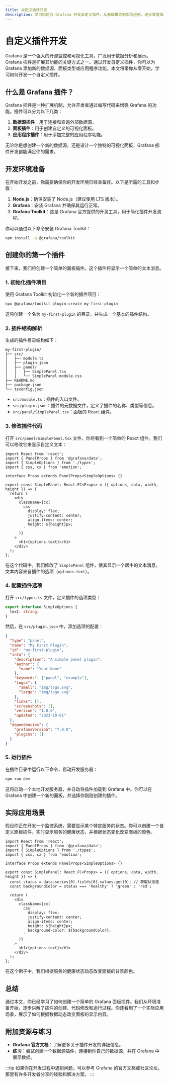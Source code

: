 ```yaml
---
title: 自定义插件开发
description: 学习如何为 Grafana 开发自定义插件，从基础概念到实际应用，逐步掌握插件开发的核心技能。
---
```


# 自定义插件开发

Grafana 是一个强大的开源监控和可视化工具，广泛用于数据分析和展示。Grafana 插件是扩展其功能的关键方式之一。通过开发自定义插件，你可以为 Grafana 添加新的数据源、面板类型或应用程序功能。本文将带你从零开始，学习如何开发一个自定义插件。

## 什么是 Grafana 插件？

Grafana 插件是一种扩展机制，允许开发者通过编写代码来增强 Grafana 的功能。插件可以分为以下几类：

1. **数据源插件**：用于连接和查询外部数据源。
2. **面板插件**：用于创建自定义的可视化面板。
3. **应用程序插件**：用于添加完整的应用程序功能。

无论你是想创建一个新的数据源，还是设计一个独特的可视化面板，Grafana 插件开发都能满足你的需求。

## 开发环境准备

在开始开发之前，你需要确保你的开发环境已经准备好。以下是所需的工具和步骤：

1. **Node.js**：确保安装了 Node.js（建议使用 LTS 版本）。
2. **Grafana**：安装 Grafana 并确保其运行正常。
3. **Grafana Toolkit**：这是 Grafana 官方提供的开发工具，用于简化插件开发流程。

你可以通过以下命令安装 Grafana Toolkit：

```bash
npm install -g @grafana/toolkit
```

## 创建你的第一个插件

接下来，我们将创建一个简单的面板插件。这个插件将显示一个简单的文本消息。

### 1. 初始化插件项目

使用 Grafana Toolkit 初始化一个新的插件项目：

```bash
npx @grafana/toolkit plugin:create my-first-plugin
```

这将创建一个名为 `my-first-plugin` 的目录，并生成一个基本的插件结构。

### 2. 插件结构解析

生成的插件目录结构如下：

```
my-first-plugin/
├── src/
│   ├── module.ts
│   ├── plugin.json
│   ├── panel/
│   │   ├── SimplePanel.tsx
│   │   └── SimplePanel.module.css
├── README.md
├── package.json
└── tsconfig.json
```

- `src/module.ts`：插件的入口文件。
- `src/plugin.json`：插件的元数据文件，定义了插件的名称、类型等信息。
- `src/panel/SimplePanel.tsx`：面板的 React 组件。

### 3. 修改插件代码

打开 `src/panel/SimplePanel.tsx` 文件，你将看到一个简单的 React 组件。我们可以修改它来显示自定义文本：

```tsx
import React from 'react';
import { PanelProps } from '@grafana/data';
import { SimpleOptions } from './types';
import { css, cx } from 'emotion';

interface Props extends PanelProps<SimpleOptions> {}

export const SimplePanel: React.FC<Props> = ({ options, data, width, height }) => {
  return (
    <div
      className={cx(
        css`
          display: flex;
          justify-content: center;
          align-items: center;
          height: ${height}px;
        `
      )}
    >
      <h1>{options.text}</h1>
    </div>
  );
};
```

在这个代码中，我们修改了 `SimplePanel` 组件，使其显示一个居中的文本消息。文本内容来自插件的选项（`options.text`）。

### 4. 配置插件选项

打开 `src/types.ts` 文件，定义插件的选项类型：

```ts
export interface SimpleOptions {
  text: string;
}
```

然后，在 `src/plugin.json` 中，添加选项的配置：

```json
{
  "type": "panel",
  "name": "My First Plugin",
  "id": "my-first-plugin",
  "info": {
    "description": "A simple panel plugin",
    "author": {
      "name": "Your Name"
    },
    "keywords": ["panel", "example"],
    "logos": {
      "small": "img/logo.svg",
      "large": "img/logo.svg"
    },
    "links": [],
    "screenshots": [],
    "version": "1.0.0",
    "updated": "2023-10-01"
  },
  "dependencies": {
    "grafanaVersion": "7.0.0",
    "plugins": []
  }
}
```

### 5. 运行插件

在插件目录中运行以下命令，启动开发服务器：

```bash
npm run dev
```

这将启动一个本地开发服务器，并自动将插件加载到 Grafana 中。你可以在 Grafana 中创建一个新的面板，并选择你刚刚创建的插件。

## 实际应用场景

假设你正在开发一个监控系统，需要显示某个特定服务的状态。你可以创建一个自定义面板插件，实时显示服务的健康状态，并根据状态变化改变面板的颜色。

```tsx
import React from 'react';
import { PanelProps } from '@grafana/data';
import { SimpleOptions } from './types';
import { css, cx } from 'emotion';

interface Props extends PanelProps<SimpleOptions> {}

export const SimplePanel: React.FC<Props> = ({ options, data, width, height }) => {
  const status = data.series[0].fields[0].values.get(0); // 获取状态值
  const backgroundColor = status === 'healthy' ? 'green' : 'red';

  return (
    <div
      className={cx(
        css`
          display: flex;
          justify-content: center;
          align-items: center;
          height: ${height}px;
          background-color: ${backgroundColor};
        `
      )}
    >
      <h1>{options.text}</h1>
    </div>
  );
};
```

在这个例子中，我们根据服务的健康状态动态改变面板的背景颜色。

## 总结

通过本文，你已经学习了如何创建一个简单的 Grafana 面板插件。我们从环境准备开始，逐步讲解了插件的创建、代码修改和运行过程。你还看到了一个实际应用场景，展示了如何根据数据动态改变面板的显示内容。

## 附加资源与练习

- **Grafana 官方文档**：了解更多关于插件开发的详细信息。
- **练习**：尝试创建一个数据源插件，连接到你自己的数据源，并在 Grafana 中展示数据。

:::tip
如果你在开发过程中遇到问题，可以参考 Grafana 的官方文档或社区论坛，那里有许多开发者分享的经验和解决方案。
:::